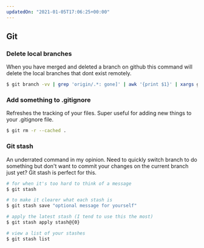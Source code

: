 ```yaml
---
updatedOn: "2021-01-05T17:06:25+00:00"
---
```


## Git

### Delete local branches

When you have merged and deleted a branch on github this command will delete the local branches that dont exist remotely.

```bash
$ git branch -vv | grep 'origin/.*: gone]' | awk '{print $1}' | xargs git branch -d
```

### Add something to .gitignore

Refreshes the tracking of your files. Super useful for adding new things to your .gitignore file.

```bash
$ git rm -r --cached .
```

### Git stash

An underrated command in my opinion. Need to quickly switch branch to do something but don't want to commit your changes on the current branch just yet? Git stash is perfect for this.

```bash
# for when it's too hard to think of a message
$ git stash

# to make it clearer what each stash is
$ git stash save "optional message for yourself"

# apply the latest stash (I tend to use this the most)
$ git stash apply stash@{0}

# view a list of your stashes
$ git stash list
```
